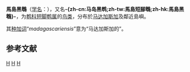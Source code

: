 {{noteTA
|T=zh-cn:马岛短脚鹎; zh-tw:馬島黑鵯; zh-hk:馬島短腳鵯;
|1=zh-cn:马岛短脚鹎; zh-tw:馬島黑鵯; zh-hk:馬島短腳鵯;
}}
{{Speciesbox 
| genus = Hypsipetes
| species = madagascariensis
| status = LC 
| status_system = IUCN3.1
| status_ref = <ref name = iucn>{{IUCN|id=22713213 |title=''Hypsipetes madagascariensis'' |assessors=[[BirdLife_International|BirdLife International]] |version=2020.1|year=2018 |accessdate=9 August 2018}} 数据库資料包含說明此物種被編入無危級別的原因</ref>
| image = Madagascar Bulbul RWD.jpg
| authority = [[菲利普·路德維希·施塔蒂烏斯·米勒|Statius Müller]], 1776
}}

'''馬島黑鵯'''（[[学名|学名]]：{{lang|la|''Hypsipetes madagascariensis''}}），又名'''-{zh-cn:马岛黑鹎;zh-tw:馬島短腳鵯;zh-hk:馬島黑鵯}-'''，为[[鹎科|鹎科]][[短脚鹎属|短脚鹎属]]的[[鸟类|鸟类]]，分布於[[马达加斯加|马达加斯加]]及鄰近島嶼。

其[[种加词|种加词]]“''madagascariensis''”意为“马达加斯加的”。

== 参考文献 ==
{{reflist}}

{{Taxonbar}}

[[Category:短脚鹎属|H]]
[[Category:馬達加斯加鳥類|H]]
[[Category:1776年描述的鸟类|H]]